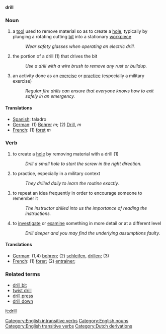 '''drill'''
===Noun===
# a [[tool]] used to remove material so as to create a [[hole]], typically by plunging a rotating cutting [[bit]] into a stationary [[workpiece]]
#:''Wear safety glasses when operating an electric drill.''
# the portion of a drill (1) that drives the bit
#:''Use a drill with a wire brush to remove any rust or buildup.''
# an activity done as an [[exercise]] or [[practice]] (especially a military exercise)
#:''Regular fire drills can ensure that everyone knows how to exit safely in an emergency.''

====Translations====
*[[Spanish]]: taladro
*[[German]]: (1) [[:de:Bohrer|Bohrer]] ''m''; (2) [[:de:Drill|Drill]], ''m''
*[[French]]: (1) [[:fr:foret|foret]] ''m''

===Verb===
#to create a [[hole]] by removing material with a drill (1)
#:''Drill a small hole to start the screw in the right direction.''
#to practice, especially in a military context
#:''They drilled daily to learn the routine exactly.''
#to repeat an idea frequently in order to encourage someone to remember it
#:''The instructor drilled into us the importance of reading the instructions.''
#to [[investigate]] or [[examine]] something in more detail or at a different level
#:''Drill deeper and you may find the underlying assumptions faulty.''

====Translations====
*[[German]]: (1,4) [[:de:bohren|bohren]]; (2) [[:de:schleifen|schleifen]], [[:de:drillen|drillen]]; (3)
*[[French]]: (1) [[:fr:forer|forer]]; (2) [[:fr:entrainer|entrainer]];

===Related terms===
*[[drill bit]]
*[[twist drill]]
*[[drill press]]
*[[drill down]]

[[Category:English intransitive verbs]]
[[Category:English nouns]]
[[Category:English transitive verbs]]

[[it:drill]]
[[Category:Dutch derivations]]